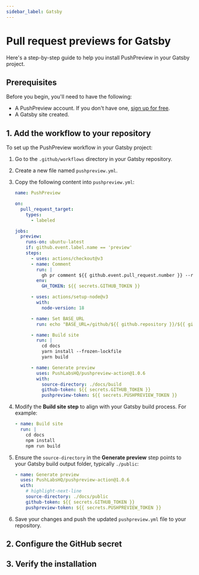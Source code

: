 ---
sidebar_label: Gatsby
---


# Pull request previews for Gatsby

Here's a step-by-step guide to help you install PushPreview in your Gatsby project.

## Prerequisites

Before you begin, you'll need to have the following:

- A PushPreview account. If you don't have one, [sign up for free](https://app.pushpreview.com/accounts/signup/).
- A Gatsby site created.

## 1. Add the workflow to your repository

To set up the PushPreview workflow in your Gatsby project:

1. Go to the `.github/workflows` directory in your Gatsby repository.

1. Create a new file named `pushpreview.yml`.

1. Copy the following content into `pushpreview.yml`:

    ```yaml
    name: PushPreview

    on:
      pull_request_target:
        types:
          - labeled

    jobs:
      preview:
        runs-on: ubuntu-latest
        if: github.event.label.name == 'preview'
        steps:
          - uses: actions/checkout@v3
          - name: Comment
            run: |
              gh pr comment ${{ github.event.pull_request.number }} --repo ${{ github.repository }} --body "⚙️ Hang tight! PushPreview is currently building your preview. We'll share the URL as soon as it's ready."
            env:
              GH_TOKEN: ${{ secrets.GITHUB_TOKEN }}

          - uses: actions/setup-node@v3
            with:
              node-version: 18

          - name: Set BASE_URL
            run: echo "BASE_URL=/github/${{ github.repository }}/${{ github.event.number }}/" >> $GITHUB_ENV

          - name: Build site
            run: |
              cd docs
              yarn install --frozen-lockfile
              yarn build

          - name: Generate preview
            uses: PushLabsHQ/pushpreview-action@1.0.6
            with:
              source-directory: ./docs/build
              github-token: ${{ secrets.GITHUB_TOKEN }}
              pushpreview-token: ${{ secrets.PUSHPREVIEW_TOKEN }}
    ```

1. Modify the **Build site step** to align with your Gatsby build process. For example:

    ```yaml
    - name: Build site
      run: |
        cd docs
        npm install
        npm run build
    ```
    
1. Ensure the `source-directory` in the **Generate preview** step points to your Gatsby build output folder, typically `./public`:

    ```yaml
    - name: Generate preview
      uses: PushLabsHQ/pushpreview-action@1.0.6
      with:
        # highlight-next-line
        source-directory: ./docs/public
        github-token: ${{ secrets.GITHUB_TOKEN }}
        pushpreview-token: ${{ secrets.PUSHPREVIEW_TOKEN }}
    ```

1. Save your changes and push the updated `pushpreview.yml` file to your repository.

## 2. Configure the GitHub secret

<GitHubSecret />

## 3. Verify the installation

<VerifyInstallation />
